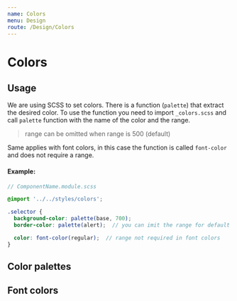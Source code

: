 ```yaml
---
name: Colors
menu: Design
route: /Design/Colors
---
```



# Colors


## Usage

We are using SCSS to set colors. There is a function (`palette`) that extract the desired color. To use the function you need to import
```_colors.scss``` and call `palette` function with the name of the color and the range.

> range can be omitted when range is 500 (default)

Same applies with font colors, in this case the function is called ```font-color``` and does not require a range.


#### Example:

``` scss
// ComponentName.module.scss

@import '../../styles/colors';

.selector {
  background-color: palette(base, 700);
  border-color: palette(alert);  // you can imit the range for default color (500)

  color: font-color(regular);  // range not required in font colors
}
```

## Color palettes

<div style={{ display: 'flex', justifyContent: 'space-between', margin: '0 50px', flexWrap: 'wrap' }}>
  <Colors color="base" />
  <Colors color="lowlight" />
  <Colors color="feedback" />
  <Colors color="highlight" />
  <Colors color="success" />
  <Colors color="alert" />
  <Colors color="error" />
</div>

## Font colors

<FontColor color="light" />
<FontColor color="highlight" />
<FontColor color="lowlight" />
<FontColor color="disabled" />
<FontColor color="regular" />
<FontColor color="grey" />
<FontColor color="dark" />
